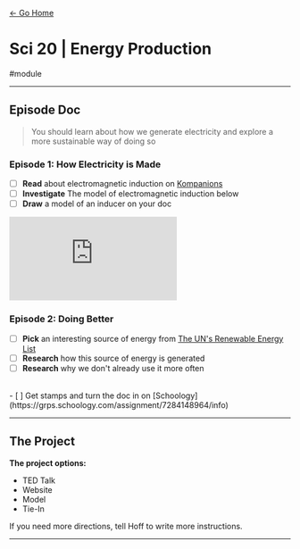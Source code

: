 [← Go Home](/)

# Sci 20 | Energy Production

#module

---

## Episode Doc
> You should learn about how we generate electricity and explore a more sustainable way of doing so

### Episode 1: How Electricity is Made
- [ ] **Read** about electromagnetic induction on [Kompanions](https://assetlibrary.kompanions.com/learn/physics/electromagnetic-induction/)
- [ ] **Investigate** The model of electromagnetic induction below
- [ ] **Draw** a model of an inducer on your doc

<div className="flex" style={{width: '100%', alignContent: "center", justifyContent: "center"}}>
<embed
  src="https://assetlibrary.kompanions.com/learn/3d-models/electromagnetic-induction/"
  style={{
    height: '300px',
    width: '500px',
    maxWidth: '90%',
  }}
/>
</div>

### Episode 2: Doing Better
- [ ] **Pick** an interesting source of energy from [The UN's Renewable Energy List](https://www.un.org/en/climatechange/what-is-renewable-energy)
- [ ] **Research** how this source of energy is generated
- [ ] **Research** why we don't already use it more often

<br />
- [ ] Get stamps and turn the doc in on [Schoology](https://grps.schoology.com/assignment/7284148964/info)

---

## The Project

**The project options:**
- TED Talk
- Website
- Model
- Tie-In

If you need more directions, tell Hoff to write more instructions.

---